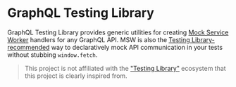 
<Meta title="GraphQL Testing Library" />

# GraphQL Testing Library

GraphQL Testing Library provides generic utilities for creating [Mock Service Worker](https://mswjs.io/) handlers for any GraphQL API. MSW is also the [Testing Library-recommended](https://testing-library.com/docs/react-testing-library/example-intro/#full-example) way to declaratively mock API communication in your tests without stubbing `window.fetch`.

> This project is not affiliated with the ["Testing Library"](https://github.com/testing-library) ecosystem that this project is clearly inspired from.
